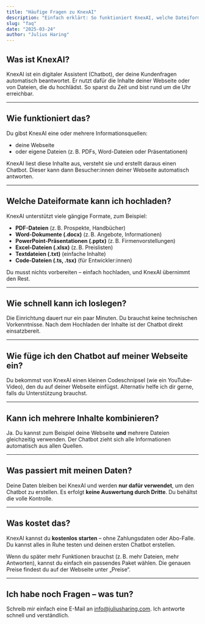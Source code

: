 ```yaml
---
title: "Häufige Fragen zu KnexAI"
description: "Einfach erklärt: So funktioniert KnexAI, welche Dateiformate unterstützt werden und wie der Chatbot eingebunden wird."
slug: "faq"
date: "2025-03-24"
author: "Julius Haring"
---
```


## Was ist KnexAI?

KnexAI ist ein digitaler Assistent (Chatbot), der deine Kundenfragen automatisch beantwortet. Er nutzt dafür die Inhalte deiner Webseite oder von Dateien, die du hochlädst. So sparst du Zeit und bist rund um die Uhr erreichbar.

---

## Wie funktioniert das?

Du gibst KnexAI eine oder mehrere Informationsquellen:

- deine Webseite
- oder eigene Dateien (z. B. PDFs, Word-Dateien oder Präsentationen)

KnexAI liest diese Inhalte aus, versteht sie und erstellt daraus einen Chatbot. Dieser kann dann Besucher:innen deiner Webseite automatisch antworten.

---

## Welche Dateiformate kann ich hochladen?

KnexAI unterstützt viele gängige Formate, zum Beispiel:

- **PDF-Dateien** (z. B. Prospekte, Handbücher)
- **Word-Dokumente (.docx)** (z. B. Angebote, Informationen)
- **PowerPoint-Präsentationen (.pptx)** (z. B. Firmenvorstellungen)
- **Excel-Dateien (.xlsx)** (z. B. Preislisten)
- **Textdateien (.txt)** (einfache Inhalte)
- **Code-Dateien (.ts, .tsx)** (für Entwickler:innen)

Du musst nichts vorbereiten – einfach hochladen, und KnexAI übernimmt den Rest.

---

## Wie schnell kann ich loslegen?

Die Einrichtung dauert nur ein paar Minuten. Du brauchst keine technischen Vorkenntnisse. Nach dem Hochladen der Inhalte ist der Chatbot direkt einsatzbereit.

---

## Wie füge ich den Chatbot auf meiner Webseite ein?

Du bekommst von KnexAI einen kleinen Codeschnipsel (wie ein YouTube-Video), den du auf deiner Webseite einfügst. Alternativ helfe ich dir gerne, falls du Unterstützung brauchst.

---

## Kann ich mehrere Inhalte kombinieren?

Ja. Du kannst zum Beispiel deine Webseite **und** mehrere Dateien gleichzeitig verwenden. Der Chatbot zieht sich alle Informationen automatisch aus allen Quellen.

---

## Was passiert mit meinen Daten?

Deine Daten bleiben bei KnexAI und werden **nur dafür verwendet**, um den Chatbot zu erstellen. Es erfolgt **keine Auswertung durch Dritte**. Du behältst die volle Kontrolle.

---

## Was kostet das?

KnexAI kannst du **kostenlos starten** – ohne Zahlungsdaten oder Abo-Falle. Du kannst alles in Ruhe testen und deinen ersten Chatbot erstellen.

Wenn du später mehr Funktionen brauchst (z. B. mehr Dateien, mehr Antworten), kannst du einfach ein passendes Paket wählen. Die genauen Preise findest du auf der Webseite unter „Preise“.

---

## Ich habe noch Fragen – was tun?

Schreib mir einfach eine E-Mail an [info@juliusharing.com](mailto:info@juliusharing.com). Ich antworte schnell und verständlich.
